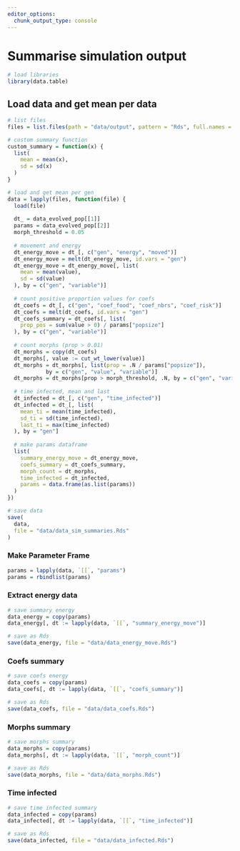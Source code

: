 ```yaml
---
editor_options: 
  chunk_output_type: console
---
```


# Summarise simulation output

```r
# load libraries
library(data.table)
```

## Load data and get mean per data

```r
# list files
files = list.files(path = "data/output", pattern = "Rds", full.names = T)

# custom summary function
custom_summary = function(x) {
  list(
    mean = mean(x),
    sd = sd(x)
  )
}

# load and get mean per gen
data = lapply(files, function(file) {
  load(file)
  
  dt_ = data_evolved_pop[[1]]
  params = data_evolved_pop[[2]]
  morph_threshold = 0.05
  
  # movement and energy
  dt_energy_move = dt_[, c("gen", "energy", "moved")]
  dt_energy_move = melt(dt_energy_move, id.vars = "gen")
  dt_energy_move = dt_energy_move[, list(
    mean = mean(value),
    sd = sd(value)
  ), by = c("gen", "variable")]
  
  # count positive proportion values for coefs
  dt_coefs = dt_[, c("gen", "coef_food", "coef_nbrs", "coef_risk")]
  dt_coefs = melt(dt_coefs, id.vars = "gen")
  dt_coefs_summary = dt_coefs[, list(
    prop_pos = sum(value > 0) / params["popsize"]
  ), by = c("gen", "variable")]
  
  # count morphs (prop > 0.01)
  dt_morphs = copy(dt_coefs)
  dt_morphs[, value := cut_wt_lower(value)]
  dt_morphs = dt_morphs[, list(prop = .N / params["popsize"]), 
            by = c("gen", "value", "variable")]
  dt_morphs = dt_morphs[prop > morph_threshold, .N, by = c("gen", "variable")]
  
  # time infected, mean and last
  dt_infected = dt_[, c("gen", "time_infected")]
  dt_infected = dt_[, list(
    mean_ti = mean(time_infected),
    sd_ti = sd(time_infected),
    last_ti = max(time_infected)
  ), by = "gen"]
  
  # make params dataframe
  list(
    summary_energy_move = dt_energy_move,
    coefs_summary = dt_coefs_summary,
    morph_count = dt_morphs,
    time_infected = dt_infected,
    params = data.frame(as.list(params))
  )
})

# save data
save(
  data,
  file = "data/data_sim_summaries.Rds"
)
```

### Make Parameter Frame

```r
params = lapply(data, `[[`, "params")
params = rbindlist(params)
```

### Extract energy data

```r
# save summary energy
data_energy = copy(params)
data_energy[, dt := lapply(data, `[[`, "summary_energy_move")]

# save as Rds
save(data_energy, file = "data/data_energy_move.Rds")
```

### Coefs summary

```r
# save coefs energy
data_coefs = copy(params)
data_coefs[, dt := lapply(data, `[[`, "coefs_summary")]

# save as Rds
save(data_coefs, file = "data/data_coefs.Rds")
```

### Morphs summary

```r
# save morphs summary
data_morphs = copy(params)
data_morphs[, dt := lapply(data, `[[`, "morph_count")]

# save as Rds
save(data_morphs, file = "data/data_morphs.Rds")
```

### Time infected

```r
# save time infected summary
data_infected = copy(params)
data_infected[, dt := lapply(data, `[[`, "time_infected")]

# save as Rds
save(data_infected, file = "data/data_infected.Rds")
```
